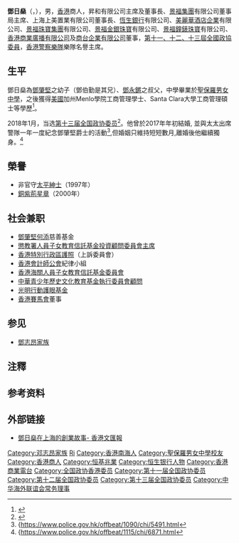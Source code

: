 '''鄧日燊'''{{SBS}}{{BBSHK}}{{JP}}（{{lang-en|Richard Y.S. Tang}}，{{bd|1952年|9月23日}}{{noteTag|資料出自1994年由盧子健和何安達所著的《香港人名錄》（天地圖書出版）第595頁。}}），男，[[香港|香港]]商人，昇和有限公司主席及董事長、[[景福集團|景福集團]]有限公司董事局主席、上海上美置業有限公司董事長、[[恆生銀行|恆生銀行]]有限公司、[[美麗華酒店企業|美麗華酒店企業]]有限公司、[[景福集團|景福珠寶集團]]有限公司、[[景福集團|景福金銀珠寶]]有限公司、[[景福集團|景福鐘錶珠寶]]有限公司、[[香港商業電台|香港商業廣播有限公司]]及[[香港商業電台|商台企業有限公司]]董事，[[中國人民政治協商會議全國委員會香港地區委員|第十一、十二、十三屆全國政協委員]]，[[香港警察樂隊|香港警察樂隊]]樂隊名譽主席。

== 生平 ==
鄧日燊為[[鄧肇堅|鄧肇堅]]之幼子（鄧伯勤是其兄）、[[鄧永鏘|鄧永鏘]]之叔父，中學畢業於[[聖保羅男女中學|聖保羅男女中學]]，之後獲得[[美國|美國]]加州Menlo學院工商管理學士、Santa Clara大學工商管理碩士等學歷<ref>{{Cite web |url=http://www.hkexnews.hk/listedco/listconews/sehk/2004/0730/00280/CWP104_c.pdf |title=存档副本 |accessdate=2017-08-31 |archive-date=2017-08-31 |archive-url=https://web.archive.org/web/20170831092423/http://www.hkexnews.hk/listedco/listconews/sehk/2004/0730/00280/CWP104_c.pdf |dead-url=no }}</ref>。

2018年1月，当选[[中国人民政治协商会议第十三届全国委员会委员名单|第十三届全国政协委员]]<ref>{{Cite web|url=http://sports.163.com/18/0126/06/D92BRKK400051C89.html|title=中国人民政治协商会议第十三届全国委员会委员名单|accessdate=2018-01-26|last=|work=网易|archive-url=https://web.archive.org/web/20180127143232/http://sports.163.com/18/0126/06/D92BRKK400051C89.html|archive-date=2018-01-27|dead-url=yes}}</ref>。他曾於2017年年初結婚, 並與太太出席警隊一年一度紀念鄧肇堅爵士的活動<ref>{https://www.police.gov.hk/offbeat/1090/chi/5491.html</ref>,但婚姻只維持短短數月,離婚後他繼續獨身。<ref>{https://www.police.gov.hk/offbeat/1115/chi/6871.html</ref>

== 榮譽 ==
* 非官守[[太平紳士|太平紳士]]（1997年）
* [[銅紫荊星章|銅紫荊星章]]（2000年）

== 社会兼职 ==
* [[鄧肇堅|鄧肇堅]][[何添|何添]]慈善基金
* [[懲教署人員子女教育信託基金投資顧問委員會|懲教署人員子女教育信託基金投資顧問委員會]][[主席|主席]]
* [[香港特別行政區護照|香港特別行政區護照]]（上訴委員會）
* [[香港會計師公會|香港會計師公會]]紀律小組
* [[香港海關人員子女教育信託基金委員會|香港海關人員子女教育信託基金委員會]]
* [[中華青少年歷史文化教育基金執行委員會|中華青少年歷史文化教育基金執行委員會]][[顧問|顧問]]
* [[光明行動護眼基金|光明行動護眼基金]]
* [[香港賽馬會|香港賽馬會]]董事

== 参见 ==
* [[鄧志昂家族|鄧志昂家族]]

== 注釋 ==
{{noteFoot}}

== 参考资料 ==
{{reflist}}

== 外部链接 ==
* [http://paper.wenweipo.com/2006/02/26/xn0602260053.htm 鄧日燊在上海的創業故事- 香港文匯報] {{Wayback|url=http://paper.wenweipo.com/2006/02/26/xn0602260053.htm |date=20071103050721 }}

{{Navboxes 
| title  = 邓日燊在[[中华海外联谊会|中华海外联谊会]]的职务
| list1  =
{{中华海外联谊会第二届理事会}}
{{中华海外联谊会第三届理事会}}
{{中华海外联谊会第五届理事会}}
}}

{{Authority control}}
{{DEFAULTSORT:Deng邓}}
[[Category:邓志昂家族|Category:邓志昂家族]]
[[Category:鄧姓|Ri]]
[[Category:香港南海人|Category:香港南海人]]
[[Category:聖保羅男女中學校友|Category:聖保羅男女中學校友]]
[[Category:香港商人|Category:香港商人]]
[[Category:恒基兆業|Category:恒基兆業]]
[[Category:恒生银行人物|Category:恒生银行人物]]
[[Category:香港商業電台|Category:香港商業電台]]
[[Category:全国政协香港委员|Category:全国政协香港委员]]
[[Category:第十一届全国政协委员|Category:第十一届全国政协委员]]
[[Category:第十二届全国政协委员|Category:第十二届全国政协委员]]
[[Category:第十三届全国政协委员|Category:第十三届全国政协委员]]
[[Category:中华海外联谊会常务理事|Category:中华海外联谊会常务理事]]